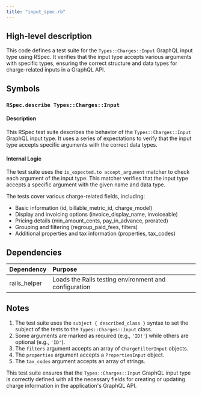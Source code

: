 ```yaml
---
title: "input_spec.rb"
---
```


## High-level description
This code defines a test suite for the `Types::Charges::Input` GraphQL input type using RSpec. It verifies that the input type accepts various arguments with specific types, ensuring the correct structure and data types for charge-related inputs in a GraphQL API.

## Symbols

### `RSpec.describe Types::Charges::Input`
#### Description
This RSpec test suite describes the behavior of the `Types::Charges::Input` GraphQL input type. It uses a series of expectations to verify that the input type accepts specific arguments with the correct data types.

#### Internal Logic
The test suite uses the `is_expected.to accept_argument` matcher to check each argument of the input type. This matcher verifies that the input type accepts a specific argument with the given name and data type.

The tests cover various charge-related fields, including:
- Basic information (id, billable_metric_id, charge_model)
- Display and invoicing options (invoice_display_name, invoiceable)
- Pricing details (min_amount_cents, pay_in_advance, prorated)
- Grouping and filtering (regroup_paid_fees, filters)
- Additional properties and tax information (properties, tax_codes)

## Dependencies
| Dependency | Purpose |
|:-----------|:--------|
| rails_helper | Loads the Rails testing environment and configuration |

## Notes
1. The test suite uses the `subject { described_class }` syntax to set the subject of the tests to the `Types::Charges::Input` class.
2. Some arguments are marked as required (e.g., `'ID!'`) while others are optional (e.g., `'ID'`).
3. The `filters` argument accepts an array of `ChargeFilterInput` objects.
4. The `properties` argument accepts a `PropertiesInput` object.
5. The `tax_codes` argument accepts an array of strings.

This test suite ensures that the `Types::Charges::Input` GraphQL input type is correctly defined with all the necessary fields for creating or updating charge information in the application's GraphQL API.
